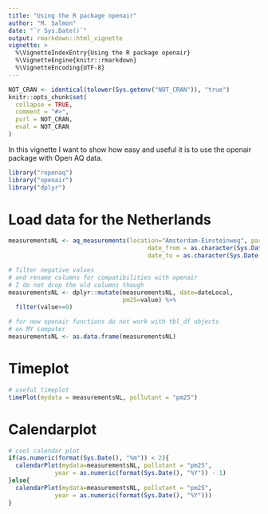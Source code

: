 ```yaml
---
title: "Using the R package openair"
author: "M. Salmon"
date: "`r Sys.Date()`"
output: rmarkdown::html_vignette
vignette: >
  %\VignetteIndexEntry{Using the R package openair}
  %\VignetteEngine{knitr::rmarkdown}
  %\VignetteEncoding{UTF-8}
---
```


```r
NOT_CRAN <- identical(tolower(Sys.getenv("NOT_CRAN")), "true")
knitr::opts_chunk$set(
  collapse = TRUE,
  comment = "#>",
  purl = NOT_CRAN,
  eval = NOT_CRAN
)
```

In this vignette I want to show how easy and useful it is to use the openair package with Open AQ data.

```r
library("ropenaq")
library("openair")
library("dplyr")

```

# Load data for the Netherlands

```r
measurementsNL <- aq_measurements(location="Amsterdam-Einsteinweg", parameter="pm25",
                                       date_from = as.character(Sys.Date() - 100),
                                       date_to = as.character(Sys.Date()))

# filter negative values
# and rename columns for compatibilities with openair
# I do not drop the old columns though
measurementsNL <- dplyr::mutate(measurementsNL, date=dateLocal,
                                pm25=value) %>%
  filter(value>=0)

# for now openair functions do not work with tbl_df objects
# on MY computer
measurementsNL <- as.data.frame(measurementsNL)
```

# Timeplot

```r
# useful timeplot
timePlot(mydata = measurementsNL, pollutant = "pm25")

```

# Calendarplot

```r
# cool calendar plot 
if(as.numeric(format(Sys.Date(), "%m")) < 2){
  calendarPlot(mydata=measurementsNL, pollutant = "pm25",
             year = as.numeric(format(Sys.Date(), "%Y")) - 1)
}else{
  calendarPlot(mydata=measurementsNL, pollutant = "pm25",
             year = as.numeric(format(Sys.Date(), "%Y")))
}


```

